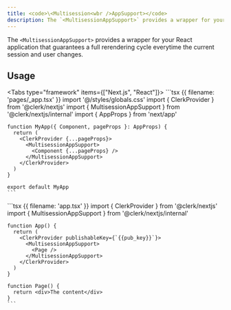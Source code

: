 ```yaml
---
title: <code>\<Multisession<wbr />AppSupport></code>
description: The `<MultisessionAppSupport>` provides a wrapper for your React application that guarantees a full rerendering cycle everytime the current session and user changes.
---
```


The `<MultisessionAppSupport>` provides a wrapper for your React application that guarantees a full rerendering cycle everytime the current session and user changes.

## Usage

<Tabs type="framework" items={["Next.js", "React"]}>
  <Tab>
    ```tsx {{ filename: 'pages/_app.tsx' }}
    import '@/styles/globals.css'
    import { ClerkProvider } from '@clerk/nextjs'
    import { MultisessionAppSupport } from '@clerk/nextjs/internal'
    import { AppProps } from 'next/app'

    function MyApp({ Component, pageProps }: AppProps) {
      return (
        <ClerkProvider {...pageProps}>
          <MultisessionAppSupport>
            <Component {...pageProps} />
          </MultisessionAppSupport>
        </ClerkProvider>
      )
    }

    export default MyApp
    ```
  </Tab>

  <Tab>
    ```tsx {{ filename: 'app.tsx' }}
    import { ClerkProvider } from '@clerk/nextjs'
    import { MultisessionAppSupport } from '@clerk/nextjs/internal'

    function App() {
      return (
        <ClerkProvider publishableKey={`{{pub_key}}`}>
          <MultisessionAppSupport>
            <Page />
          </MultisessionAppSupport>
        </ClerkProvider>
      )
    }

    function Page() {
      return <div>The content</div>
    }
    ```
  </Tab>
</Tabs>
